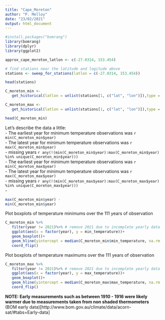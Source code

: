 ```yaml
---
title: "Cape_Moreton"
author: "P. Melloy"
date: "23/02/2021"
output: html_document
---
```


```r
#install.packages("bomrang")
library(bomrang)
library(dplyr)
library(ggplot2)
```

```r
approx_cape_moreton_latlon <- c(-27.0314, 153.454)

# find stations near the latitude and logitude above
stations <- sweep_for_stations(latlon = c(-27.0314, 153.454))

head(stations)
```

```r
C_moreton_min <-
   get_historical(latlon = unlist(stations[1, c("lat", "lon")]),type = c("min"))

C_moreton_max <-
   get_historical(latlon = unlist(stations[1, c("lat", "lon")]),type = c("max"))

head(C_moreton_min)
```

Let's describe the data a little:  
 - The earliest year for minimum temperature observations was `r min(C_moreton_min$year)`  
 - The latest year for minimum temperature observations was `r max(C_moreton_min$year)`  
 - missing years `r any(!(min(C_moreton_min$year):max(C_moreton_min$year) %in% unique(C_moreton_min$year)))`  
 - The earliest year for minimum temperature observations was `r min(C_moreton_max$year)`  
 - The latest year for minimum temperature observations was `r max(C_moreton_max$year)`  
 - missing years `r any(!(min(C_moreton_max$year):max(C_moreton_max$year) %in% unique(C_moreton_max$year)))`  
 -


```r
max(C_moreton_min$year) -
min(C_moreton_min$year)
```

Plot boxplots of temperature minimums over the 111 years of observation
```r
C_moreton_min %>%
   filter(year != 2021)%>% # remove 2021 due to incomplete yearly data
   ggplot(aes(x = factor(year), y = min_temperature))+
   geom_boxplot()+
   geom_hline(yintercept = median(C_moreton_min$min_temperature, na.rm = TRUE))+
   coord_flip()
```



Plot boxplots of temperature maximums over the 111 years of observation
```r
C_moreton_max %>%
   filter(year != 2021)%>% # remove 2021 due to incomplete yearly data
   ggplot(aes(x = factor(year), y = max_temperature))+
   geom_boxplot()+
   geom_hline(yintercept = median(C_moreton_max$max_temperature, na.rm = TRUE))+
   coord_flip()
```

__NOTE: Early measurements such as between 1910 - 1916 were likely warmer due to measurements taken from non shaded thermometers__
(BOM early data)[http://www.bom.gov.au/climate/data/acorn-sat/#tabs=Early-data]

